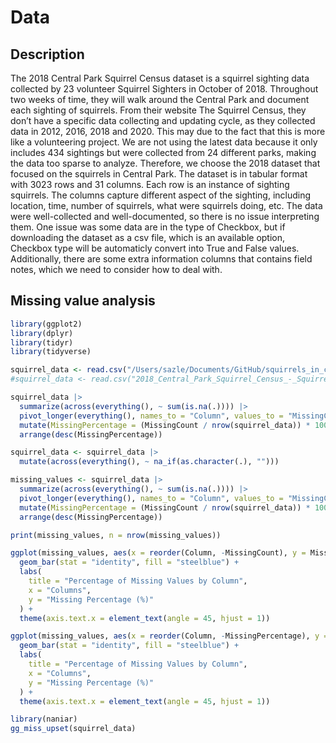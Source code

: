 # Data

## Description

The 2018 Central Park Squirrel Census dataset is a squirrel sighting data collected by 23 volunteer Squirrel Sighters in October of 2018. Throughout two weeks of time, they will walk around the Central Park and document each sighting of squirrels. From their website The Squirrel Census, they don't have a specific data collecting and updating cycle, as they collected data in 2012, 2016, 2018 and 2020. This may due to the fact that this is more like a volunteering project. We are not using the latest data because it only includes 434 sightings but were collected from 24 different parks, making the data too sparse to analyze. Therefore, we choose the 2018 dataset that focused on the squirrels in Central Park. The dataset is in tabular format with 3023 rows and 31 columns. Each row is an instance of sighting squirrels. The columns capture different aspect of the sighting, including location, time, number of squirrels, what were squirrels doing, etc. The data were well-collected and well-documented, so there is no issue interpreting them. One issue was some data are in the type of Checkbox, but if downloading the dataset as a csv file, which is an available option, Checkbox type will be automaticly convert into True and False values. Additionally, there are some extra information columns that contains field notes, which we need to consider how to deal with. 

## Missing value analysis

```r
library(ggplot2)
library(dplyr)
library(tidyr)
library(tidyverse)

squirrel_data <- read.csv("/Users/sazle/Documents/GitHub/squirrels_in_central_park/2018_Central_Park_Squirrel_Census_-_Squirrel_Data_20241120.csv")
#squirrel_data <- read.csv("2018_Central_Park_Squirrel_Census_-_Squirrel_Data_20241120.csv")
```


```r
squirrel_data |>
  summarize(across(everything(), ~ sum(is.na(.)))) |>
  pivot_longer(everything(), names_to = "Column", values_to = "MissingCount") |>
  mutate(MissingPercentage = (MissingCount / nrow(squirrel_data)) * 100) |>
  arrange(desc(MissingPercentage))
```


```r
squirrel_data <- squirrel_data |>
  mutate(across(everything(), ~ na_if(as.character(.), "")))

missing_values <- squirrel_data |>
  summarize(across(everything(), ~ sum(is.na(.)))) |>
  pivot_longer(everything(), names_to = "Column", values_to = "MissingCount") |>
  mutate(MissingPercentage = (MissingCount / nrow(squirrel_data)) * 100) |>
  arrange(desc(MissingPercentage))

print(missing_values, n = nrow(missing_values))
```


```r
ggplot(missing_values, aes(x = reorder(Column, -MissingCount), y = MissingCount)) +
  geom_bar(stat = "identity", fill = "steelblue") +
  labs(
    title = "Percentage of Missing Values by Column",
    x = "Columns",
    y = "Missing Percentage (%)"
  ) +
  theme(axis.text.x = element_text(angle = 45, hjust = 1))
```


```r
ggplot(missing_values, aes(x = reorder(Column, -MissingPercentage), y = MissingPercentage)) +
  geom_bar(stat = "identity", fill = "steelblue") +
  labs(
    title = "Percentage of Missing Values by Column",
    x = "Columns",
    y = "Missing Percentage (%)"
  ) +
  theme(axis.text.x = element_text(angle = 45, hjust = 1))
```

```r
library(naniar)
gg_miss_upset(squirrel_data) 
```

